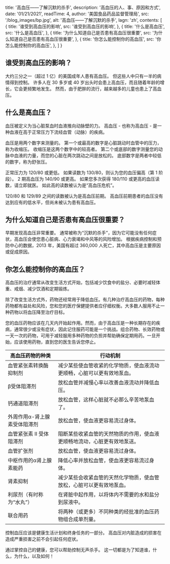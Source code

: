 

  title: '高血压——了解沉默的杀手',
  description: '高血压的人、事、原因和方式',
  date: '01/21/2021',
  readTime: 4,
  author: '美国食品药品监督管理局',
  src: '/blog_images/bp.jpg',
  alt: '高血压——了解沉默的杀手',
  lagn: 'zh',
  contents: [
    {
      title: '谁受到高血压的影响',
      src: '谁受到高血压的影响',
    }, 
    {
      title: '什么是高血压',
      src: '什么是高血压',
    }, 
    {
      title: '为什么知道自己是否患有高血压很重要',
      src: '为什么知道自己是否患有高血压很重要',
    }, 
    {
      title: '你怎么能控制你的高血压',
      src: '你怎么能控制你的高血压',
    }, 
  ]
}

## 谁受到高血压的影响？

大约三分之一（超过 1 亿）的美国成年人患有高血压。 但这些人中只有一半的病情得到控制。 许多人在 30 多岁或 40 岁出头时会患上高血压，而且随着年龄的增长，它会更频繁地发生。 然而，由于肥胖的流行，越来越多的儿童也患上了高血压。

## 什么是高血压？

血压被定义为当心脏泵血时血液推向动脉壁的力。 高血压 - 也称为高血压 - 是一种血液在高于正常压力下流经血管（动脉）的疾病。

血压是用两个数字来测量的。 第一个或最高的数字是心脏跳动时血管中的压力，称为收缩压。 收缩压是这两个数字中的较高者。 第二个或底部的数字测量您的动脉中血液的力量，而您的心脏在两次跳动之间是放松的。 底部数字是两者中较低的数字，称为舒张压。

正常压力为 120/80 或更低。 如果读数为 130/80，则认为您的血压偏高（第 1 阶段）。 2 期高血压为 140/90 或更高。 如果您多次获得 180/110 或更高的血压读数，请立即就医。 如此高的读数被认为是“高血压危机”。

120/80 和 129/89 之间的读数被认为是高血压前期。 高血压前期患者的血压没有达到应有的低水平，但尚未被认为患有高血压。

## 为什么知道自己是否患有高血压很重要？

早期发现高血压非常重要。 通常被称为“沉默的杀手”，因为它可能没有任何症状，高血压会使您患心脏病、心力衰竭和中风等的风险增加。 根据疾病控制和预防中心的数据，2013 年，美国有超过 360,000 人死亡，其中高血压是主要原因或促成原因。

## 你怎么能控制你的高血压？

高血压的治疗通常从改变生活方式开始，包括减少饮食中的盐分、必要时减轻体重、戒烟、减少饮酒和定期锻炼。

除了改变生活方式外，药物还经常用于降低血压。有几种治疗高血压的药物，每种药物都有益处和风险，您和您的医疗保健提供者应仔细权衡。大多数人服用不止一种药物以将血压降至治疗目标。

您的血压药物应该在几天内开始起作用。然而，由于高血压是一种长期存在的疾病，通常很少或没有症状，因此记住服药可能是一个挑战。组合药物、长效药物或一天一次的药物，可用于减轻服用多种药物的负担并帮助确保定期用药。一旦开始，应该使用药物，直到您的医生告诉您停止。


| 高血压药物的种类 | 行动机制 |
| ------------------------------------- | ------------------- |
| 血管紧张素转换酶抑制剂 | 减少某些使血管收紧的化学物质，使血液流动更顺畅，心脏可以更有效地泵血。|
| β受体阻滞剂 | 放松血管并减慢心率以改善血液流动并降低血压。 |
| 钙通道阻滞剂 | 放松血管，这样心脏就不必那么辛苦地泵血了。 |
| 外周作用α-肾上腺素受体阻滞剂 | 放松血管，使血液更容易流过身体。 |
| 血管紧张素 II 受体阻滞剂 | 阻断某些收紧血管的天然物质的作用，使血液更顺畅地流动，心脏更有效地泵送。 |
| 血管扩张剂 | 放松血管，使血液更容易流过身体。 |
| 中枢作用的α肾上腺素能药 | 降低心率并放松血管，使血液更容易流过身体。 |
| 肾素抑制 | 减少某些会收紧血管的天然化学物质，使血管放松，心脏可以更有效地泵血。 |
| 利尿剂（有时称为“水丸”） | 在肾脏中起作用，以将体内不需要的水和盐分到尿液中。 |
| 联合用药 | 将两种（或更多）不同种类的经批准的血压药物组合成单剂量。 |

控制血压应该是健康生活计划和终身任务的一部分。 高血压对内脏造成的损害在造成严重损害之前不会引起任何症状。

通过掌控自己的健康，您可以帮助控制无声杀手。 这一切都是为了知道谁，什么，为什么，以及如何！




